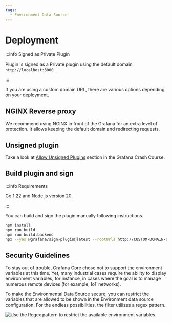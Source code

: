 ```yaml
---
tags:
  - Environment Data Source
---
```



# Deployment

:::info Signed as Private Plugin

Plugin is signed as a Private plugin using the default domain `http://localhost:3000`.

:::

If you are using a custom domain URL, there are various options depending on your deployment.

## NGINX Reverse proxy

We recommend using NGINX in front of the Grafana for an extra level of protection. It allows keeping the default domain and redirecting requests.

## Unsigned plugin

Take a look at [Allow Unsigned Plugins](/grafana/allow-unsigned/) section in the Grafana Crash Course.

## Build plugin and sign

:::info Requirements

Go 1.22 and Node.js version 20.

:::

You can build and sign the plugin manually following instructions.

```sh
npm install
npm run build
npm run build:backend
npx --yes @grafana/sign-plugin@latest --rootUrls http://CUSTOM-DOMAIN-URL/
```

## Security Guidelines

To stay out of trouble, Grafana Core chose not to support the environment variables at this time. Yet, many industrial cases require the ability to display environment variables, for instance, in cases where the goal is to manage numerous remote devices (for example, IoT networks).

To make the Environmental Data Source secure, you can restrict the variables that are allowed to be shown in the Environment data source configuration. For the endless possibilities, the filter utilizes a regex pattern.

<Image
  title="Use the Regex pattern to restrict the available environment variables."
  src="/img/blog/2022-09-13-grafana-variables/regex.png"
/>
